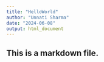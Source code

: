 ---
title: "HelloWorld"
author: "Unnati Sharma"
date: "2024-06-08"
output: html_document
---

## This is a markdown file.